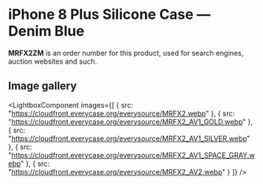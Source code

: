 
# iPhone 8 Plus Silicone Case — Denim Blue

<Callout type='info' emoji='👉🏻'>**MRFX2ZM** is an order number for this product, used for search engines, auction websites and such.</Callout>

## Image gallery

<LightboxComponent
    images={[
      {
        src: "https://cloudfront.everycase.org/everysource/MRFX2.webp"
      },
      {
        src: "https://cloudfront.everycase.org/everysource/MRFX2_AV1_GOLD.webp"
      },
      {
        src: "https://cloudfront.everycase.org/everysource/MRFX2_AV1_SILVER.webp"
      },
      {
        src: "https://cloudfront.everycase.org/everysource/MRFX2_AV1_SPACE_GRAY.webp"
      },
      {
        src: "https://cloudfront.everycase.org/everysource/MRFX2_AV2.webp"
      }
    ]}
  />
